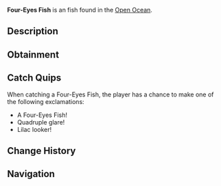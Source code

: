 {{FishInfobox
|image          = Four-Eyes Fish.png
|rarity         = Uncommon
|sea            = Second Sea
|location       = [[Open Ocean]]
|sublocation    = 
|sources        = Fishing Rod
|radar_location = 
|prog_speed     = 18
|xp             = 50
|weather        = Windy
|time           = 
|season         = Spring
|bait           = Lagoon Leech
|base_weight    = 26
|base_value     = 100
|weight_range   = 16
|base_chance    = 110
|base_resil     = 60
}}
'''Four-Eyes Fish''' is an {{Rarity|Uncommon}} fish found in the [[Open Ocean]].

== Description ==
{{Description|A lilac fish with light purple fins, sporting four curious eyes.|Bestiary Entry}}

== Obtainment ==
{{Description|It stares where the currents swirl.|Bestiary Hint}}
{{Fish Availability|
Open Ocean
Open Ocean/Sea Leviathan
|best_pool      = Open Ocean; Open Ocean/Sea Leviathan
|best_rod       = Adventurers Rod
|best_bait      = Instant Catcher
|best_time      = Day
|best_weather   = Windy
|best_season    = Spring
|best_chance    = 28.4

|aurora_pool    = Open Ocean; Open Ocean/Sea Leviathan
|aurora_rod     = Firefly Rod
|aurora_bait    = Crystal Bananas
|aurora_season  = Spring
|aurora_chance  = 20
}}

== Catch Quips ==
When catching a Four-Eyes Fish, the player has a chance to make one of the following exclamations:
* A Four-Eyes Fish!
* Quadruple glare!
* Lilac looker!

== Change History ==
{{Change History|1.24.0}}

== Navigation ==
{{Fish Navbox|Open Ocean}}